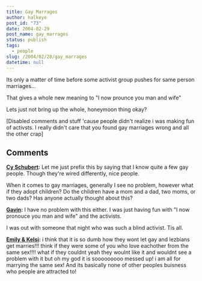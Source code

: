 ```yaml
---
title: Gay Marrages
author: halkeye
post_id: "73"
date: 2004-02-29
post_name: gay_marrages
status: publish
tags:
  - people
slug: /2004/02/28/gay_marrages
datetime: null
---
```


Its only a matter of time before some activist group pushes for same person marriages...

That gives a whole new meaning to "I now prounce you man and wife"

Lets just not bring up the whole, honeymoon thing okay?

[Disabled comments and stuff 'cause people didn't realize i was making fun of activsts. I really didn't care that you found gay marriages wrong and all the other crap]

## Comments

**[Cy Schubert](#50 "2004-03-07 19:52:14"):** Let me just prefix this by saying that I know quite a few gay people. Though they're wired differently, nice people.

When it comes to gay marriages, generally I see no problem, however what if they adopt children? Do the children have a mom and a dad, two moms, or two dads? Has anyone actually thought about this?

**[Gavin](#51 "2004-03-07 20:30:08"):** I have no problem with this either. I was just having fun with "I now pronouce you man and wife" and the activists.

I was out with someone that night who was such a blind activist. Tis all.

**[Emily &amp; Kelsi](#52 "2005-09-30 11:26:52"):** i think that it is so dumb how they wont let gay and lezbians get marries!!! think if they were some of you who love eachother from the same sex!!!! what if they couldnt yeah they woulnt like it and wouldnt see a problem with it but oh my god it is sooooooooo messed up! i am all for marrying the same sex! And its basically none of other peoples buisness who people are attracted to!

